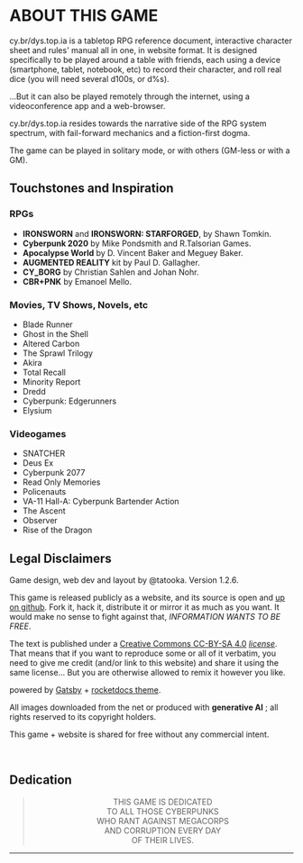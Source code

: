 # ABOUT THIS GAME

<span class="fuchsia bold">cy.br</span>/<span class="turquoise bold">dys.top.ia</span> is a tabletop RPG reference document, interactive character sheet and rules' manual all in one, in website format.
It is designed specifically to be played around a table with friends, each using a device (smartphone, tablet, notebook, etc) to record their character, and roll real dice (you will need several d100s, or d%s).

...But it can also be played remotely through the internet, using a videoconference app and a web-browser.

<span class="fuchsia bold">cy.br</span>/<span class="turquoise bold">dys.top.ia</span> resides towards the narrative side of the RPG system spectrum, with fail-forward mechanics and a fiction-first dogma.

The game can be played in solitary mode, or with others (GM-less or with a GM).

## Touchstones and Inspiration

### RPGs

- **IRONSWORN** and **IRONSWORN: STARFORGED**, by Shawn Tomkin.
- **Cyberpunk 2020** by Mike Pondsmith and R.Talsorian Games.
- **Apocalypse World** by D. Vincent Baker and Meguey Baker.
- **AUGMENTED REALITY** kit by Paul D. Gallagher.
- **CY_BORG** by Christian Sahlen and Johan Nohr.
- **CBR+PNK** by Emanoel Mello.

### Movies, TV Shows, Novels, etc
- Blade Runner
- Ghost in the Shell
- Altered Carbon
- The Sprawl Trilogy
- Akira
- Total Recall
- Minority Report
- Dredd
- Cyberpunk: Edgerunners
- Elysium

### Videogames
- SNATCHER
- Deus Ex 
- Cyberpunk 2077
- Read Only Memories
- Policenauts
- VA-11 Hall-A: Cyberpunk Bartender Action
- The Ascent
- Observer
- Rise of the Dragon

## Legal Disclaimers

Game design, web dev and layout by <span class="turquoise bold">@tatooka</span>. Version 1.2.6.

This game is released publicly as a website, and its source is open and [up on github](https://github.com/TaTooKa/tatooka.github.io/tree/main/cy.br.dys.top.ia). Fork it, hack it, distribute it or mirror it as much as you want. It would make no sense to fight against that, _INFORMATION WANTS TO BE FREE_.

The text is published under a [Creative Commons CC-BY-SA 4.0](https://creativecommons.org/licenses/by-sa/4.0/) _[license](https://creativecommons.org/licenses/by-sa/4.0/legalcode)_. That means that if you want to reproduce some or all of it verbatim, you need to give me credit (and/or link to this website) and share it using the same license... But you are otherwise allowed to remix it however you like.

powered by [Gatsby](https://www.gatsbyjs.com/) + [rocketdocs theme](https://rocketdocs.gatsbyjs.io/).

All images downloaded from the net or produced with **generative AI** ; all rights reserved to its copyright holders.

This game + website is shared for free without any commercial intent.

<br/>

## Dedication

> <p style="text-align: center">THIS GAME IS DEDICATED <br/>TO ALL THOSE CYBERPUNKS <br/>WHO RANT AGAINST MEGACORPS <br/>AND CORRUPTION EVERY DAY <br/>OF THEIR LIVES.</p>

<hr/>
<br/>

<div style="height: 400px;"></div>